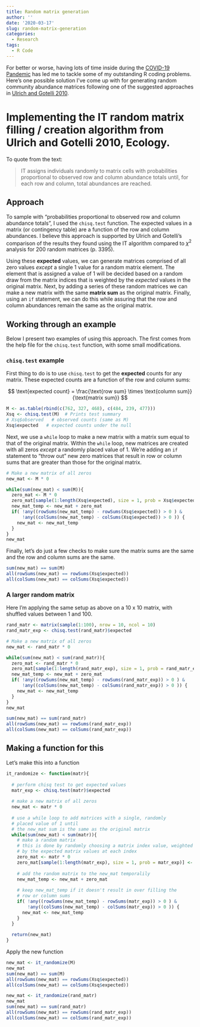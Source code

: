 ```yaml
---
title: Random matrix generation
author: ''
date: '2020-03-17'
slug: random-matrix-generation
categories:
  - Research
tags:
  - R Code
---
```


For better or worse, having lots of time inside during the [COVID-19 Pandemic](https://www.cdc.gov/coronavirus/2019-ncov/index.html) has led me to tackle some of my outstanding R coding problems.
Here's one possible solution I've come up with for generating random community abundance matrices following one of the suggested approaches in [Ulrich and Gotelli 2010](https://esajournals.onlinelibrary.wiley.com/doi/abs/10.1890/09-2157.1).

# Implementing the IT random matrix filling / creation algorithm from Ulrich and Gotelli 2010, Ecology.

To quote from the text:

> IT assigns individuals randomly to matrix cells with probabilities proportional to observed row and column abundance totals until, for each row and column, total abundances are reached.

## Approach

To sample with "probabilities proportional to observed row and column abundance totals", I used the `chisq.test` function. 
The expected values in a matrix (or contingency table) are a function of the row and column abundances.
I believe this approach is supported by Ulrich and Gotelli's comparison of the results they found using the IT algorithm compared to $\chi^2$ analysis for 200 random matrices (p. 3395).

Using these **expected** values, we can generate matrices comprised of all zero values *except* a single 1 value for a random matrix element. 
The element that is assigned a value of 1 will be decided based on a random draw from the matrix indices that is weighted by the *expected* values in the original matrix.
Next, by adding a series of these random matrices we can make a new matrix with the same **matrix sum** as the original matrix.
Finally, using an `if` statement, we can do this while assuring that the row and column abundances remain the same as the original matrix.

## Working through an example 

Below I present two examples of using this approach. The first comes from the help file for the `chisq.test` function, with some small modifications.

### `chisq.test` example

First thing to do is to use `chisq.test` to get the **expected** counts for any matrix. 
These expected counts are a function of the row and column sums:

$$
\text{expected count} = \frac{\text{row sum} \times \text{column sum}}{\text{matrix sum}}
$$

```r
M <- as.table(rbind(c(762, 327, 468), c(484, 239, 477)))
Xsq <- chisq.test(M)  # Prints test summary
# Xsq$observed   # observed counts (same as M)
Xsq$expected   # expected counts under the null
```

Next, we use a `while` loop to make a new matrix with a matrix sum equal to that of the original matrix.
Within the `while` loop, new matrices are created with all zeros *except* a randomly placed value of 1. 
We're adding an `if` statement to "throw out" new zero matrices that result in row or column sums that are greater than those for the original matrix.

```r
# Make a new matrix of all zeros
new_mat <- M * 0

while(sum(new_mat) < sum(M)){
  zero_mat <- M * 0
  zero_mat[sample(1:length(Xsq$expected), size = 1, prob = Xsq$expected)] <- 1
  new_mat_temp <- new_mat + zero_mat
  if( !any((rowSums(new_mat_temp) - rowSums(Xsq$expected)) > 0 ) &
      !any((colSums(new_mat_temp) - colSums(Xsq$expected)) > 0 )) {
    new_mat <- new_mat_temp
  }
}
new_mat

```

Finally, let's do just a few checks to make sure the matrix sums are the same and the row and column sums are the same.

```r
sum(new_mat) == sum(M)
all(rowSums(new_mat) == rowSums(Xsq$expected))
all(colSums(new_mat) == colSums(Xsq$expected))

```


### A larger random matrix

Here I'm applying the same setup as above on a 10 x 10 matrix, with shuffled values between 1 and 100.

```r
rand_matr <- matrix(sample(1:100), nrow = 10, ncol = 10)
rand_matr_exp <- chisq.test(rand_matr)$expected 

# Make a new matrix of all zeros
new_mat <- rand_matr * 0

while(sum(new_mat) < sum(rand_matr)){
  zero_mat <- rand_matr * 0
  zero_mat[sample(1:length(rand_matr_exp), size = 1, prob = rand_matr_exp)] <- 1
  new_mat_temp <- new_mat + zero_mat
  if( !any((rowSums(new_mat_temp) - rowSums(rand_matr_exp)) > 0 ) &
      !any((colSums(new_mat_temp) - colSums(rand_matr_exp)) > 0 )) {
    new_mat <- new_mat_temp
  }
}
new_mat

sum(new_mat) == sum(rand_matr)
all(rowSums(new_mat) == rowSums(rand_matr_exp))
all(colSums(new_mat) == colSums(rand_matr_exp))


```

## Making a function for this

Let's make this into a function

```r
it_randomize <- function(matr){
  
  # perform chisq test to get expected values
  matr_exp <- chisq.test(matr)$expected 
  
  # make a new matrix of all zeros
  new_mat <- matr * 0
  
  # use a while loop to add matrices with a single, randomly
  # placed value of 1 until
  # the new_mat sum is the same as the original matrix
  while(sum(new_mat) < sum(matr)){
    # make a random matrix
    # this is done by randomly choosing a matrix index value, weighted
    # by the expected matrix values at each index
    zero_mat <- matr * 0
    zero_mat[sample(1:length(matr_exp), size = 1, prob = matr_exp)] <- 1
    
    # add the random matrix to the new_mat temporalily
    new_mat_temp <- new_mat + zero_mat
    
    # keep new_mat_temp if it doesn't result in over filling the 
    # row or column sums
    if( !any((rowSums(new_mat_temp) - rowSums(matr_exp)) > 0 ) &
        !any((colSums(new_mat_temp) - colSums(matr_exp)) > 0 )) {
      new_mat <- new_mat_temp
    }
  }
  
  return(new_mat)
}

```

Apply the new function

```r
new_mat <- it_randomize(M)
new_mat
sum(new_mat) == sum(M)
all(rowSums(new_mat) == rowSums(Xsq$expected))
all(colSums(new_mat) == colSums(Xsq$expected))

```


```r
new_mat <- it_randomize(rand_matr)
new_mat
sum(new_mat) == sum(rand_matr)
all(rowSums(new_mat) == rowSums(rand_matr_exp))
all(colSums(new_mat) == colSums(rand_matr_exp))

```

